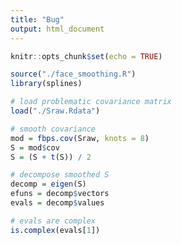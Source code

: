 ```yaml
---
title: "Bug"
output: html_document
---
```


```r
knitr::opts_chunk$set(echo = TRUE)

source("./face_smoothing.R")
library(splines)

```


```r
# load problematic covariance matrix
load("./Sraw.Rdata")

# smooth covariance
mod = fbps.cov(Sraw, knots = 8)
S = mod$cov
S = (S + t(S)) / 2

# decompose smoothed S
decomp = eigen(S)
efuns = decomp$vectors
evals = decomp$values

# evals are complex
is.complex(evals[1])

```

